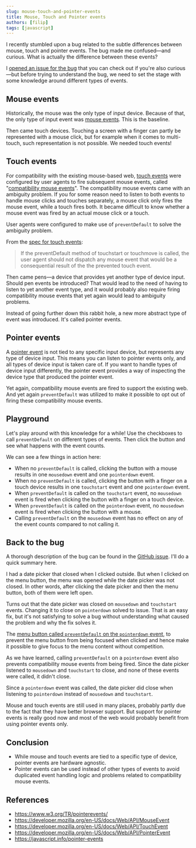 ```yaml
---
slug: mouse-touch-and-pointer-events
title: Mouse, Touch and Pointer events
authors: [filip]
tags: [javascript]
---
```



I recently stumbled upon a bug related to the subtle differences between mouse, touch and pointer events. The bug made me confused—and curious. What is actually the difference between these events?

I [opened an issue for the bug](https://github.com/radix-ui/primitives/issues/1903) that you can check out if you're also curious—but before trying to understand the bug, we need to set the stage with some knowledge around different types of events.

<!-- truncate -->

## Mouse events

Historically, the mouse was the only type of input device. Because of that, the only type of input event was [mouse events](https://developer.mozilla.org/en-US/docs/Web/API/MouseEvent). This is the baseline.

Then came touch devices. Touching a screen with a finger can partly be represented with a mouse click, but for example when it comes to multi-touch, such representation is not possible. We needed touch events!

## Touch events

For compatibility with the existing mouse-based web, [touch events](https://developer.mozilla.org/en-US/docs/Web/API/TouchEvent) were configured by user agents to fire subsequent mouse events, called "[compatibility mouse events](https://www.w3.org/TR/pointerevents/#compatibility-mapping-with-mouse-events)". The compatibility mouse events came with an ambiguity problem. If you for some reason need to listen to both events to handle mouse clicks and touches separately, a mouse click only fires the mouse event, while a touch fires both. It became difficult to know whether a mouse event was fired by an actual mouse click or a touch.

User agents were configured to make use of `preventDefault` to solve the ambiguity problem.

From the [spec for touch events](https://www.w3.org/TR/touch-events/):

> If the preventDefault method of touchstart or touchmove is called, the user agent should not dispatch any mouse event that would be a consequential result of the the prevented touch event.

Then came pens—a device that provides yet another type of device input. Should pen events be introduced? That would lead to the need of having to listen to yet another event type, and it would probably also require firing compatibility mouse events that yet again would lead to ambiguity problems.

Instead of going further down this rabbit hole, a new more abstract type of event was introduced. It's called pointer events.

## Pointer events

A [pointer event](https://developer.mozilla.org/en-US/docs/Web/API/PointerEvent) is not tied to any specific input device, but represents any type of device input. This means you can listen to pointer events only, and all types of device input is taken care of. If you want to handle types of device input differently, the pointer event provides a way of inspecting the device type that produced the pointer event.

Yet again, compatibility mouse events are fired to support the existing web. And yet again `preventDefault` was utilized to make it possible to opt out of firing these compatibility mouse events.

## Playground

Let's play around with this knowledge for a while! Use the checkboxes to call `preventDefault` on different types of events. Then click the button and see what happens with the event counts.

<Events />

We can see a few things in action here:

- When no `preventDefault` is called, clicking the button with a mouse results in one `mousedown` event and one `pointerdown` event.
- When no `preventDefault` is called, clicking the button with a finger on a touch device results in one `touchstart` event and one `pointerdown` event.
- When `preventDefault` is called on the `touchstart` event, no `mousedown` event is fired when clicking the button with a finger on a touch device.
- When `preventDefault` is called on the `pointerdown` event, no `mousedown` event is fired when clicking the button with a mouse.
- Calling `preventDefault` on the `mousedown` event has no effect on any of the event counts compared to not calling it.

## Back to the bug

A thorough description of the bug can be found in the [GitHub issue](https://github.com/radix-ui/primitives/issues/1903). I'll do a quick summary here.

I had a date picker that closed when I clicked outside. But when I clicked on the menu button, the menu was opened while the date picker was not closed. In other words, after clicking the date picker and then the menu button, both of them were left open.

Turns out that the date picker was closed on `mousedown` and `touchstart` events. Changing it to close on `pointerdown` solved to issue. That is an easy fix, but it's not satisfying to solve a bug without understanding what caused the problem and why the fix solves it.

The [menu button called `preventDefault` on the `pointerdown` event](https://github.com/radix-ui/primitives/blob/21a7c97dc8efa79fecca36428eec49f187294085/packages/react/dropdown-menu/src/DropdownMenu.tsx#L124), to prevent the menu button from being focused when clicked and hence make it possible to give focus to the menu content without competition.

As we have learned, calling `preventDefault` on a `pointerdown` event also prevents compatibility mouse events from being fired. Since the date picker listened to `mousedown` and `touchstart` to close, and none of these events were called, it didn't close.

Since a `pointerdown` event was called, the date picker did close when listening to `pointerdown` instead of `mousedown` and `touchstart`.

Mouse and touch events are still used in many places, probably partly due to the fact that they have better browser support. But support for pointer events is really good now and most of the web would probably benefit from using pointer events only.

## Conclusion

- While mouse and touch events are tied to a specific type of device, pointer events are hardware agnostic.
- Pointer events can be used instead of other types of events to avoid duplicated event handling logic and problems related to compatibility mouse events.

## References

- https://www.w3.org/TR/pointerevents/
- https://developer.mozilla.org/en-US/docs/Web/API/MouseEvent
- https://developer.mozilla.org/en-US/docs/Web/API/TouchEvent
- https://developer.mozilla.org/en-US/docs/Web/API/PointerEvent
- https://javascript.info/pointer-events
